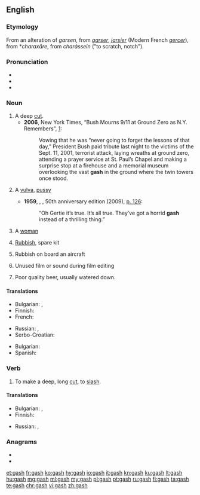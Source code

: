 ==English==

===Etymology===
From an alteration of {{etyl|enm|en}} ''garsen'', from {{etyl|fro|en}} ''[[garser]]'', ''[[jarsier]]'' (Modern French ''[[gercer]]''), from {{etyl|VL.|en}} *''charaxāre'', from {{etyl|grc|en}} ''charássein'' ("to scratch, notch").

===Pronunciation===
* {{IPA|/ɡæʃ/|lang=en}}
* {{audio|en-us-gash.ogg|Audio (US)|lang=en}}
* {{rhymes|æʃ|lang=en}}

===Noun===
{{en-noun|gashes}}

# A deep [[cut]].
#* '''2006''', New York Times, “Bush Mourns 9/11 at Ground Zero as N.Y. Remembers”, [http://www.nytimes.com/2006/09/11/nyregion/nyregionspecial3/11bush.html?hp&ex=1158033600&en=e468f88da52557ed&ei=5094&partner=homepage]:
#*: Vowing that he was “never going to forget the lessons of that day,” President Bush paid tribute last night to the victims of the Sept. 11, 2001, terrorist attack, laying wreaths at ground zero, attending a prayer service at St. Paul’s Chapel and making a surprise stop at a firehouse and a memorial museum overlooking the vast '''gash''' in the ground where the twin towers once stood.
# {{lb|en|slang|vulgar}} A [[vulva]], [[pussy]]
#* '''1959''', {{w|William S. Burroughs}}, ''{{w|Naked Lunch}}'', 50th anniversary edition (2009), [http://books.google.de/books?id=qcTZ1ZCT-S8C&lpg=PA126&pg=PA126#v=onepage&q&f=false p.&nbsp;126]:
#*: “Oh Gertie it’s true. It’s all true. They’ve got a horrid '''gash''' instead of a thrilling thing.”
# {{lb|en|slang|offensive}} A [[woman]]
# {{lb|en|slang|British Royal Navy}} [[rubbish|Rubbish]], spare kit
# {{lb|en|slang}} Rubbish on board an aircraft
# {{lb|en|slang}} Unused film or sound during film editing
# {{lb|en|slang}} Poor quality beer, usually watered down.

====Translations====
{{trans-top|deep cut}}
* Bulgarian: {{t+|bg|разрез|m|sc=Cyrl}}, {{t|bg|дълбока рана|f|sc=Cyrl}}
* Finnish: {{t+|fi|syvä}} {{t|fi|viiltohaava}}
* French: {{t+|fr|entaille}}
{{trans-mid}}
* Russian: {{t+|ru|разре́з|m}}, {{t+|ru|впа́дина|f}}
* Serbo-Croatian: {{t+|sh|posjekotina}}
{{trans-bottom}}

{{trans-see|vulva}}

{{trans-top|slang: woman}}
* Bulgarian: {{t+|bg|мацка|f|sc=Cyrl}}
* Spanish: {{t+|es|tajo|m}}
{{trans-mid}}
{{trans-bottom}}

{{trans-top|slang: rubbish}}
{{trans-mid}}
{{trans-bottom}}

===Verb===
{{en-verb|es}}

# To make a deep, long [[cut]], to [[slash]].

====Translations====
{{trans-top|to slash}}
* Bulgarian: {{t+|bg|разрязвам|sc=Cyrl}}, {{t+|bg|разсичам|sc=Cyrl}}
* Finnish: {{t+|fi|viiltää}}
{{trans-mid}}
* Russian: {{t+|ru|разрезать}}, {{t+|ru|ре́зать}}
{{trans-bottom}}

===Anagrams===
* {{l|en|hags}}
* {{l|en|shag}}

[[et:gash]]
[[fr:gash]]
[[ko:gash]]
[[hy:gash]]
[[io:gash]]
[[it:gash]]
[[kn:gash]]
[[ku:gash]]
[[lt:gash]]
[[hu:gash]]
[[mg:gash]]
[[ml:gash]]
[[my:gash]]
[[pl:gash]]
[[pt:gash]]
[[ru:gash]]
[[fi:gash]]
[[ta:gash]]
[[te:gash]]
[[chr:gash]]
[[vi:gash]]
[[zh:gash]]